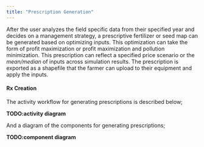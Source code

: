 ```yaml
---
title: "Prescription Generation"
---
```

After the user analyzes the field specific data from their specified year and decides on a management strategy, a prescriptive fertilizer or seed map can be generated based on optimizing inputs. This optimization can take the form of profit maximization or profit maximization and pollution minimization. This prescription can reflect a specified price scenario or the *mean/median* of inputs across simulation results. The prescription is exported as a shapefile that the farmer can upload to their equipment and apply the inputs.

#### Rx Creation
The activity workflow for generating prescriptions is described below;

**TODO:activity diagram**

And a diagram of the components for generating prescriptions;

**TODO:component diagram**













